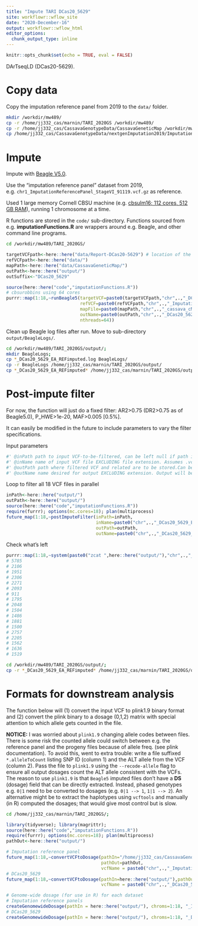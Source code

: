 ```yaml
---
title: "Impute TARI DCas20_5629"
site: workflowr::wflow_site
date: "2020-December-16"
output: workflowr::wflow_html
editor_options:
  chunk_output_type: inline
---
```


```r
knitr::opts_chunk$set(echo = TRUE, eval = FALSE)
```

DArTseqLD (DCas20-5629). 

# Copy data

Copy the imputation reference panel from 2019 to the `data/` folder. 

```bash
mkdir /workdir/mw489/
cp -r /home/jj332_cas/marnin/TARI_2020GS /workdir/mw489/
cp -r /home/jj332_cas/CassavaGenotypeData/CassavaGeneticMap /workdir/mw489/TARI_2020GS/data/
cp /home/jj332_cas/CassavaGenotypeData/nextgenImputation2019/ImputationEastAfrica_StageII_90919/chr*_ImputationReferencePanel_StageVI_91119.vcf.gz /workdir/mw489/TARI_2020GS/data/
```

# Impute

Impute with [Beagle V5.0](https://faculty.washington.edu/browning/beagle/b5_0.html).

Use the "imputation reference panel" dataset from 2019, e.g. `chr1_ImputationReferencePanel_StageVI_91119.vcf.gz` as reference.

Used 1 large memory Cornell CBSU machine (e.g. [cbsulm16; 112 cores, 512 GB RAM](https://biohpc.cornell.edu/lab/hardware.aspx)), running 1 chromosome at a time.

R functions are stored in the `code/` sub-directory. Functions sourced from e.g. **imputationFunctions.R** are wrappers around e.g. Beagle, and other command line programs.
```bash
cd /workdir/mw489/TARI_2020GS/
```

```r
targetVCFpath<-here::here("data/Report-DCas20-5629") # location of the targetVCF
refVCFpath<-here::here("data/")
mapPath<-here::here("data/CassavaGeneticMap/")
outPath<-here::here("output/")
outSuffix<-"DCas20_5629"
```

```r
source(here::here("code","imputationFunctions.R"))
# cbsurobbins using 64 cores 
purrr::map(1:18,~runBeagle5(targetVCF=paste0(targetVCFpath,"chr",.,"_DCas20_5629.vcf.gz"),
                            refVCF=paste0(refVCFpath,"chr",.,"_ImputationReferencePanel_StageVI_91119.vcf.gz"),
                            mapFile=paste0(mapPath,"chr",.,"_cassava_cM_pred.v6_91019.map"),
                            outName=paste0(outPath,"chr",.,"_DCas20_5629_EA_REFimputed"),
                            nthreads=64))
```

Clean up Beagle log files after run. Move to sub-directory `output/BeagleLogs/`.
```bash
cd /workdir/mw489/TARI_2020GS/output/; 
mkdir BeagleLogs;
cp *_DCas20_5629_EA_REFimputed.log BeagleLogs/
cp -r BeagleLogs /home/jj332_cas/marnin/TARI_2020GS/output/
cp *_DCas20_5629_EA_REFimputed* /home/jj332_cas/marnin/TARI_2020GS/output/

```

# Post-impute filter

For now, the function will just do a fixed filter: AR2>0.75 (DR2>0.75 as of Beagle5.0), P_HWE>1e-20, MAF>0.005 [0.5%]. 

It can easily be modified in the future to include parameters to vary the filter specifications.

Input parameters
```r
#' @inPath path to input VCF-to-be-filtered, can be left null if path included in @inName . Must end in "/"
#' @inName name of input VCF file EXCLUDING file extension. Assumes .vcf.gz
#' @outPath path where filtered VCF and related are to be stored.Can be left null if path included in @outName . Must end in "/".
#' @outName name desired for output EXCLUDING extension. Output will be .vcf.gz 
```

Loop to filter all 18 VCF files in parallel
```r
inPath<-here::here("output/")
outPath<-here::here("output/")
source(here::here("code","imputationFunctions.R"))
require(furrr); options(mc.cores=18); plan(multiprocess)
future_map(1:18,~postImputeFilter(inPath=inPath,
                                  inName=paste0("chr",.,"_DCas20_5629_EA_REFimputed"),
                                  outPath=outPath,
                                  outName=paste0("chr",.,"_DCas20_5629_EA_REFimputedAndFiltered")))
```

Check what's left
```r
purrr::map(1:18,~system(paste0("zcat ",here::here("output/"),"chr",.,"_DCas20_5629_EA_REFimputedAndFiltered.vcf.gz | wc -l")))
# 5785
# 2106
# 1951
# 2306
# 2271
# 2093
# 911
# 1795
# 2048
# 1504
# 1486
# 1881
# 1500
# 2757
# 2205
# 1562
# 1636
# 1519
```

```bash
cd /workdir/mw489/TARI_2020GS/output/;
cp -r *_DCas20_5629_EA_REFimputed* /home/jj332_cas/marnin/TARI_2020GS/output/
```

# Formats for downstream analysis

The function below will (1) convert the input VCF to plink1.9 binary format and (2) convert the plink binary to a dosage (0,1,2) matrix with special attention to which allele gets counted in the file.

**NOTICE:** I was worried about `plink1.9` changing allele codes between files. There is some risk the counted allele could switch between e.g. the reference panel and the progeny files because of allele freq. (see plink documentation). To avoid this, went to extra trouble: write a file suffixed `*.alleleToCount` listing SNP ID (column 1) and the ALT allele from the VCF (column 2). Pass the file to `plink1.9` using the `--recode-allele` flag to ensure all output dosages count the ALT allele consistent with the VCFs. The reason to use `plink1.9` is that `Beagle5` imputed files don't have a **DS** (dosage) field that can be directly extracted. Instead, phased genotypes e.g. `0|1` need to be converted to dosages (e.g. `0|1 --> 1`, `1|1 --> 2`). An alternative might be to extract the haplotypes using `vcftools` and manually (in R) computed the dosages; that would give most control but is slow.

```bash
cd /home/jj332_cas/marnin/TARI_2020GS/;
```
```r
library(tidyverse); library(magrittr);
source(here::here("code","imputationFunctions.R"))
require(furrr); options(mc.cores=18); plan(multiprocess)
pathOut<-here::here("output/")

# Imputation reference panel
future_map(1:18,~convertVCFtoDosage(pathIn="/home/jj332_cas/CassavaGenotypeData/nextgenImputation2019/ImputationEastAfrica_StageII_90919/",
                                    pathOut=pathOut,
                                    vcfName = paste0("chr",.,"_ImputationReferencePanel_StageVI_91119")))
# DCas20_5629
future_map(1:18,~convertVCFtoDosage(pathIn=here::here("output/"),pathOut=pathOut,
                                    vcfName = paste0("chr",.,"_DCas20_5629_EA_REFimputedAndFiltered")))

# Genome-wide dosage (for use in R) for each dataset
# Imputation reference panels
createGenomewideDosage(pathIn = here::here("output/"), chroms=1:18, "_ImputationReferencePanel_StageVI_91119")
# DCas20_5629
createGenomewideDosage(pathIn = here::here("output/"), chroms=1:18, "_DCas20_5629_EA_REFimputedAndFiltered")

```


